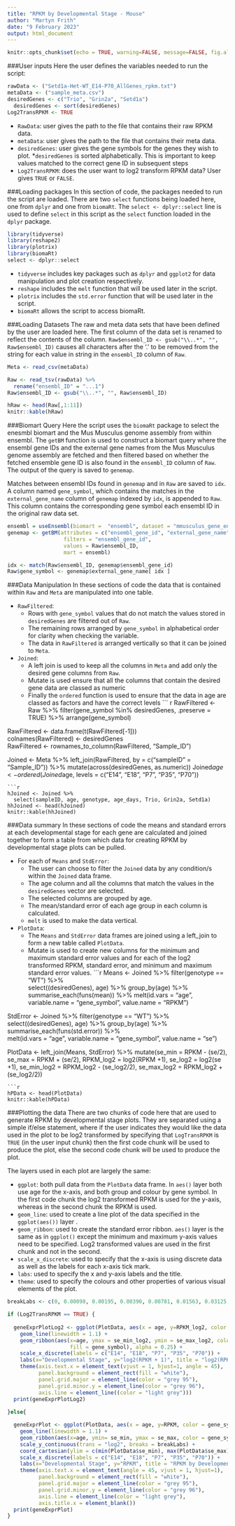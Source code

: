 ---
title: "RPKM by Developmental Stage - Mouse"
author: "Martyn Frith"
date: "9 February 2023"
output: html_document
---

```{r setup, include=FALSE}
knitr::opts_chunk$set(echo = TRUE, warning=FALSE, message=FALSE, fig.align = "center")
```
###User inputs
Here the user defines the variables needed to run the script:
```{r}
rawData <- ("Setd1a-Het-WT_E14-P70_AllGenes_rpkm.txt") 
metaData <- ("sample_meta.csv")
desiredGenes <- c("Trio", "Grin2a", "Setd1a")
  desiredGenes <- sort(desiredGenes)
Log2TransRPKM <- TRUE
```
* `RawData`: user gives the path to the file that contains their raw RPKM data.
* `metaData`: user gives the path to the file that contains their meta data.
* `desiredGenes`: user gives the gene symbols for the genes they wish to plot.
  *`desiredGenes` is sorted alphabetically. This is important to keep values matched to the correct gene ID in subsequent steps
* `Log2TransRPKM`: does the user want to log2 transform RPKM data? User gives `TRUE` or `FALSE`.

###Loading packages
In this section of code, the packages needed to run the script are loaded.
There are two `select` functions being loaded here, one from `dplyr` and one from `biomaRt`. The `select <- dplyr::select` line is used to define `select` in this script as the `select` function loaded in the `dplyr` package.

```{r}
library(tidyverse)
library(reshape2) 
library(plotrix)
library(biomaRt)
select <- dplyr::select 
```
  
* `tidyverse` includes key packages such as `dplyr` and `ggplot2` for data manipulation and plot creation respectively. 
* `reshape` includes the `melt` function that will be used later in the script.
* `plotrix` includes the `std.error` function that will be used later in the script.
* `biomaRt` allows the script to access biomaRt.

###Loading Datasets
The raw and meta data sets that have been defined by the user are loaded here. The first column of the data set is renamed to reflect the contents of the column. `Raw$ensembl_ID <- gsub("\\..*", "", Raw$ensembl_ID)` causes all characters after the '.' to be removed from the string for each value in string in the `ensembl_ID` column of `Raw`.
```{r}
Meta <- read_csv(metaData)   

Raw <- read_tsv(rawData) %>%   
  rename("ensembl_ID" = "...1")
Raw$ensembl_ID <- gsub("\\..*", "", Raw$ensembl_ID)
```
```{r, echo=FALSE}
hRaw <- head(Raw[,1:11])
knitr::kable(hRaw)
```
###Biomart Query
Here the script uses the `biomaRt` package to select the enesmbl biomart and the Mus Musculus genome assembly from within ensembl. The `getBM` function is used to construct a biomart query where the ensembl gene IDs and the external gene names from the Mus Musculus genome assembly are fetched and then filtered based on whether the fetched ensemble gene ID is also found in the `ensembl_ID` column of `Raw`. The output of the query is saved to `genemap`.

Matches between ensembl IDs found in `genemap` and in `Raw` are saved to `idx`. A column named `gene_symbol`, which contains the matches in the `external_gene_name` column of `genemap` indexed by `idx`, is appended to `Raw`. This column contains the corresponding gene symbol each ensembl ID in the original raw data set.
```{r}
ensembl = useEnsembl(biomart =  "ensembl", dataset = "mmusculus_gene_ensembl")
genemap <- getBM(attributes = c("ensembl_gene_id", "external_gene_name"), 
                  filters = "ensembl_gene_id",
                  values = Raw$ensembl_ID,
                  mart = ensembl)

idx <- match(Raw$ensembl_ID, genemap$ensembl_gene_id)
Raw$gene_symbol <- genemap$external_gene_name[ idx ]
```
###Data Manipulation
In these sections of code the data that is contained within `Raw` and `Meta` are manipulated into one table.

  * `RawFiltered`:  
    * Rows with `gene_symbol` values that do not match the values stored in `desiredGenes` are filtered out of `Raw`. 
    * The remaining rows arranged by `gene_symbol` in alphabetical order for clarity when checking the variable. 
    * The data in `RawFiltered` is arranged vertically so that it can be joined to `Meta`.
  * `Joined`: 
    * A left join is used to keep all the columns in `Meta` and add only the desired gene columns from `Raw`.
    * Mutate is used ensure that all the columns that contain the desired gene data are classed as numeric
    * Finally the `ordered` function is used to ensure that the data in age are classed as factors and have the correct levels
``` {r}
RawFiltered <- Raw %>%
  filter(gene_symbol %in% desiredGenes, .preserve = TRUE) %>%
  arrange(gene_symbol)

RawFiltered <- data.frame(t(RawFiltered[-1]))  
colnames(RawFiltered) <- desiredGenes   
RawFiltered <- rownames_to_column(RawFiltered, "Sample_ID")

Joined <- Meta %>%
  left_join(RawFiltered, by = c("sampleID" = "Sample_ID")) %>% 
  mutate(across(desiredGenes, as.numeric))
Joined$age <- ordered(Joined$age, levels = c("E14", "E18", "P7", "P35", "P70"))
```
```{r, echo=FALSE}
hJoined <- Joined %>%
  select(sampleID, age, genotype, age_days, Trio, Grin2a, Setd1a)
hhJoined <- head(hJoined)
knitr::kable(hhJoined)
```
###Data summary
In these sections of code the means and standard errors at each developmental stage for each gene are calculated and joined together to form a table from which data for creating RPKM by developmental stage plots can be pulled.

  * For each of `Means` and `StdError`:
    + The user can choose to filter the `Joined` data by any condition/s within the `Joined` data frame.
    + The age column and all the columns that match the values in the `desiredGenes` vector are selected.
    + The selected columns are grouped by age.
    + The mean/standard error of each age group in each column is calculated.
    + `melt` is used to make the data vertical.
  * `PlotData`:
    + The `Means` and `StdError` data frames are joined using a left_join to form a new table called `PlotData`.
    + Mutate is used to create new columns for the minimum and maximum standard error values and for each of the log2 transformed RPKM, standard error, and minimum and maximum standard error values.
```{r}
Means <- Joined %>%
  filter(genotype == "WT") %>%  
  select((desiredGenes), age) %>%
  group_by(age) %>%
  summarise_each(funs(mean)) %>% 
  melt(id.vars = "age", variable.name = "gene_symbol", value.name = "RPKM") 

StdError <- Joined %>%
  filter(genotype == "WT") %>%
  select((desiredGenes), age) %>%
  group_by(age) %>%
  summarise_each(funs(std.error)) %>%  
  melt(id.vars = "age", variable.name = "gene_symbol", value.name = "se") 

PlotData <- left_join(Means, StdError) %>%
  mutate(se_min = RPKM - (se/2),
         se_max = RPKM + (se/2),
         RPKM_log2 = log2(RPKM +1),
         se_log2 = log2(se +1),
         se_min_log2 = RPKM_log2 - (se_log2/2),
         se_max_log2 = RPKM_log2 + (se_log2/2))
```
```{r, echo=FALSE}
hPData <- head(PlotData)
knitr::kable(hPData)
```
###Plotting the data
There are two chunks of code here that are used to generate RPKM by developmental stage plots. They are separated using a simple if/else statement, where if the user indicates they would like the data used in the plot to be log2 transformed by specifying that `LogTransRPKM` is `TRUE` (in the user input chunk) then the first code chunk will be used to produce the plot, else the second code chunk will be used to produce the plot. 

The layers used in each plot are largely the same:

  * `ggplot`: both pull data from the `PlotData` data frame. In `aes()` layer both use age for the x-axis, and both group and colour by gene symbol. In the first code chunk the log2 transformed RPKM is used for the y-axis, whereas in the second chunk the RPKM is used.
  * `geom_line`: used to create a line plot of the data specified in the `ggplot(aes())` layer .
  * `geom_ribbon`: used to create the standard error ribbon. `aes()` layer is the same as in `ggplot()` except the minimum and maximum y-axis values need to be specified. Log2 transformed values are used in the first chunk and not in the second.
  * `scale_x_discrete`: used to specify that the x-axis is using discrete data as well as the labels for each x-axis tick mark.
  * `labs`: used to specify the x and y-axis labels and the title.
  * `theme`: used to specify the colours and other properties of various visual elements of the plot.
```{r  echo=TRUE}
breakLabs <- c(0, 0.00098, 0.00195, 0.00390, 0.00781, 0.01563, 0.03125, 0.0625, 0.125, 0.25, 0.5, 1, 2, 4, 8, 16, 32, 64, 128, 256, 512, 1024, 2048, 4096)

if (Log2TransRPKM == TRUE) {
  
  geneExprPlotLog2 <- ggplot(PlotData, aes(x = age, y=RPKM_log2, color = gene_symbol, group = gene_symbol)) + 
    geom_line(linewidth = 1.1) +
    geom_ribbon(aes(x=age, ymax = se_min_log2, ymin = se_max_log2, color = gene_symbol, 
                    fill = gene_symbol), alpha = 0.25) +
    scale_x_discrete(labels = c("E14", "E18", "P7", "P35", "P70")) +
    labs(x="Developmental Stage", y="log2(RPKM + 1)", title = "log2(RPKM + 1) by Developmental Stage" ) +
    theme(axis.text.x = element_text(vjust = 1, hjust=1, angle = 45),
          panel.background = element_rect(fill = "white"),
          panel.grid.major = element_line(color = "grey 95"),
          panel.grid.minor.y = element_line(color = "grey 96"),
          axis.line = element_line((color = "light grey")))
  print(geneExprPlotLog2)
  
}else{

  geneExprPlot <- ggplot(PlotData, aes(x = age, y=RPKM, color = gene_symbol, group = gene_symbol)) + 
    geom_line(linewidth = 1.1) +
    geom_ribbon(aes(x=age, ymin= se_min, ymax = se_max, color = gene_symbol, fill = gene_symbol), alpha = 0.25) +
    scale_y_continuous(trans = "log2", breaks = breakLabs) + 
    coord_cartesian(ylim = c(min(PlotData$se_min), max(PlotData$se_max))) + 
    scale_x_discrete(labels = c("E14", "E18", "P7", "P35", "P70")) +
    labs(x="Developmental Stage", y="RPKM", title = "RPKM by Developmental Stage" ) +
    theme(axis.text.x = element_text(angle = 45, vjust = 1, hjust=1), 
          panel.background = element_rect(fill = "white"), 
          panel.grid.major = element_line(color = "grey 95"),
          panel.grid.minor.y = element_line(color = "grey 96"),
          axis.line = element_line(color = "light grey"),
          axis.title.x = element_blank())
  print(geneExprPlot)
}
```
